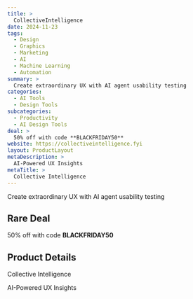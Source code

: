 ```yaml
---
title: >
  CollectiveIntelligence
date: 2024-11-23
tags:
  - Design
  - Graphics
  - Marketing
  - AI
  - Machine Learning
  - Automation
summary: >
  Create extraordinary UX with AI agent usability testing
categories:
  - AI Tools
  - Design Tools
subcategories:
  - Productivity
  - AI Design Tools
deal: >
  50% off with code **BLACKFRIDAY50**
website: https://collectiveintelligence.fyi
layout: ProductLayout
metaDescription: >
  AI-Powered UX Insights
metaTitle: >
  Collective Intelligence
---
```

Create extraordinary UX with AI agent usability testing

## Rare Deal

50% off with code **BLACKFRIDAY50**

## Product Details
Collective Intelligence

AI-Powered UX Insights

